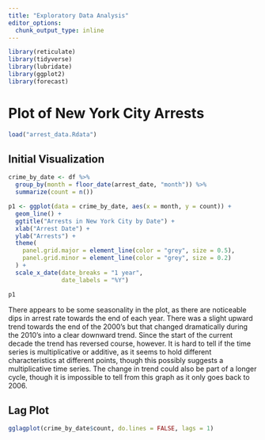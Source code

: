 ```yaml
---
title: "Exploratory Data Analysis"
editor_options: 
  chunk_output_type: inline
---
```


```r
library(reticulate)
library(tidyverse)
library(lubridate)
library(ggplot2)
library(forecast)
```

# Plot of New York City Arrests

```r
load("arrest_data.Rdata")

```

## Initial Visualization

```r
crime_by_date <- df %>%
  group_by(month = floor_date(arrest_date, "month")) %>%
  summarize(count = n())

p1 <- ggplot(data = crime_by_date, aes(x = month, y = count)) +
  geom_line() +
  ggtitle("Arrests in New York City by Date") +
  xlab("Arrest Date") +
  ylab("Arrests") +
  theme(
    panel.grid.major = element_line(color = "grey", size = 0.5),
    panel.grid.minor = element_line(color = "grey", size = 0.2)
  ) +
  scale_x_date(date_breaks = "1 year",
               date_labels = "%Y")

p1
```

There appears to be some seasonality in the plot, as there are noticeable dips in arrest rate towards the end of each year. There was a slight upward trend towards the end of the 2000's but that changed dramatically during the 2010's into a clear downward trend. Since the start of the current decade the trend has reversed course, however. It is hard to tell if the time series is multiplicative or additive, as it seems to hold different characteristics at different points, though this possibly suggests a multiplicative time series. The change in trend could also be part of a longer cycle, though it is impossible to tell from this graph as it only goes back to 2006.

## Lag Plot

```r
gglagplot(crime_by_date$count, do.lines = FALSE, lags = 1)
```

```r

```

```r

```

```r

```

```r

```

```r

```
